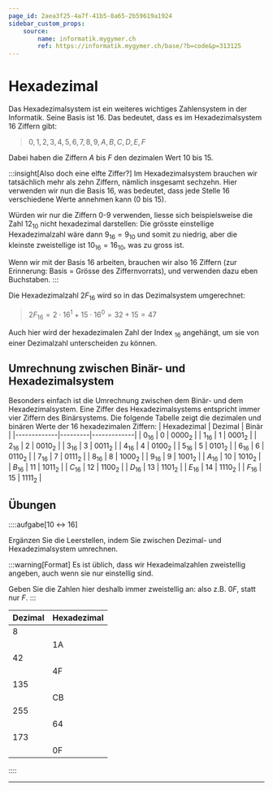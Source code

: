 ```yaml
---
page_id: 2aea3f25-4a7f-41b5-8a65-2b59619a1924
sidebar_custom_props:
    source:
        name: informatik.mygymer.ch
        ref: https://informatik.mygymer.ch/base/?b=code&p=313125
---
```


# Hexadezimal

Das Hexadezimalsystem ist ein weiteres wichtiges Zahlensystem in der Informatik. Seine Basis ist 16. Das bedeutet, dass es im Hexadezimalsystem 16 Ziffern gibt:

> $0, 1, 2, 3, 4, 5, 6, 7, 8, 9, A, B, C, D, E, F$

Dabei haben die Ziffern $A$ bis $F$ den dezimalen Wert $10$ bis $15$.

:::insight[Also doch eine elfte Ziffer?] Im Hexadezimalsystem brauchen wir tatsächlich mehr als zehn Ziffern, nämlich insgesamt sechzehn. Hier verwenden wir nun die Basis $16$, was bedeutet, dass jede Stelle 16 verschiedene Werte annehmen kann ($0$ bis $15$).

Würden wir nur die Ziffern 0-9 verwenden, liesse sich beispielsweise die Zahl $12_{10}$ nicht hexadezimal darstellen: Die grösste einstellige Hexadezimalzahl wäre dann $9_{16} = 9_{10}$ und somit zu niedrig, aber die kleinste zweistellige ist $10_{16} = 16_{10}$, was zu gross ist.

Wenn wir mit der Basis $16$ arbeiten, brauchen wir also 16 Ziffern (zur Erinnerung: Basis = Grösse des Ziffernvorrats), und verwenden dazu eben Buchstaben. :::

Die Hexadezimalzahl $2F_{16}$ wird so in das Dezimalsystem umgerechnet:

> $2F_{16} = 2 \cdot 16^1 + 15 \cdot 16^0 = 32 + 15 = 47$

Auch hier wird der hexadezimalen Zahl der Index $_{16}$ angehängt, um sie von einer Dezimalzahl unterscheiden zu können.

## Umrechnung zwischen Binär- und Hexadezimalsystem

Besonders einfach ist die Umrechnung zwischen dem Binär- und dem Hexadezimalsystem. Eine Ziffer des Hexadezimalsystems entspricht immer vier Ziffern des Binärsystems. Die folgende Tabelle zeigt die dezimalen und binären Werte der 16 hexadezimalen Ziffern: | Hexadezimal | Dezimal | Binär | |-------------|---------|-------------| | $0_{16}$ | $0$ | $0000_2$ | | $1_{16}$ | $1$ | $0001_2$ | | $2_{16}$ | $2$ | $0010_2$ | | $3_{16}$ | $3$ | $0011_2$ | | $4_{16}$ | $4$ | $0100_2$ | | $5_{16}$ | $5$ | $0101_2$ | | $6_{16}$ | $6$ | $0110_2$ | | $7_{16}$ | $7$ | $0111_2$ | | $8_{16}$ | $8$ | $1000_2$ | | $9_{16}$ | $9$ | $1001_2$ | | $A_{16}$ | $10$ | $1010_2$ | | $B_{16}$ | $11$ | $1011_2$ | | $C_{16}$ | $12$ | $1100_2$ | | $D_{16}$ | $13$ | $1101_2$ | | $E_{16}$ | $14$ | $1110_2$ | | $F_{16}$ | $15$ | $1111_2$ |

## Übungen

::::aufgabe[10 ↔︎ 16]

<TaskState id="5358dea6-a053-44cf-8856-9979a5c1942d" />
Ergänzen Sie die Leerstellen, indem Sie zwischen Dezimal- und Hexadezimalsystem umrechnen.

:::warning[Format] Es ist üblich, dass wir Hexadeimalzahlen zweistellig angeben, auch wenn sie nur einstellig sind.

Geben Sie die Zahlen hier deshalb immer zweistellig an: also z.B. $0F$, statt nur $F$. :::

| Dezimal | Hexadezimal |
| --- | --- |
| $8$ | <String id="4b7f7e1b-d2f8-4d1e-acd5-9eda01fb8fb8" solution="08" /> |
| <String id="85fabdb8-1053-4dc9-8df3-47d131b01e8a" solution="26" /> | 1A |
| $42$ | <String id="8c4b669d-e0a4-484a-8481-0473cf183df5" solution="2A" /> |
| <String id="b709993f-e494-46b4-a35d-af81cd8d6045" solution="79" /> | 4F |
| $135$ | <String id="aea78e80-84ac-416c-9621-63e5095f9dd7" solution="87" /> |
| <String id="33646eed-04bd-4c45-abdf-73f10964ce36" solution="203" /> | CB |
| $255$ | <String id="98457284-7220-4e16-8ff0-4b287446d6df" solution="FF" /> |
| <String id="2120029d-ec91-4aa5-85e7-a951d0f54d25" solution="100" /> | 64 |
| $173$ | <String id="dada7dbd-2c2b-4598-81b9-615361bb51a6" solution="AD" /> |
| <String id="b5125261-f338-448e-848b-df22b36a4866" solution="15" /> | 0F |

::::

---
